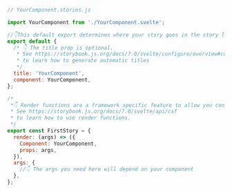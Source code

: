 ```js
// YourComponent.stories.js

import YourComponent from './YourComponent.svelte';

//👇This default export determines where your story goes in the story list
export default {
  /* 👇 The title prop is optional.
   * See https://storybook.js.org/docs/7.0/svelte/configure/overview#configure-story-loading
   * to learn how to generate automatic titles
   */
  title: 'YourComponent',
  component: YourComponent,
};

/*
 *👇 Render functions are a framework specific feature to allow you control on how the component renders.
 * See https://storybook.js.org/docs/7.0/svelte/api/csf
 * to learn how to use render functions.
 */
export const FirstStory = {
  render: (args) => ({
    Component: YourComponent,
    props: args,
  }),
  args: {
    //👇 The args you need here will depend on your component
  },
};
```
